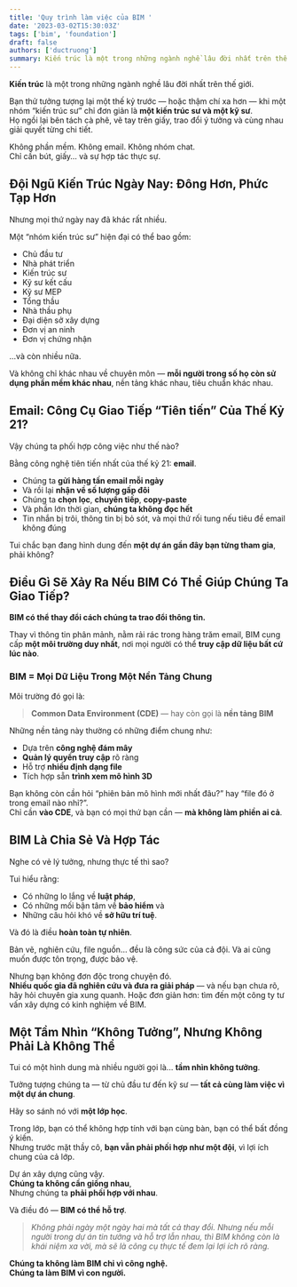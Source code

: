 ```yaml
---
title: 'Quy trình làm việc của BIM '
date: '2023-03-02T15:30:03Z'
tags: ['bim', 'foundation']
draft: false
authors: ['ductruong']
summary: Kiến trúc là một trong những ngành nghề lâu đời nhất trên thế giới. Một thế kỷ hoặc hơn trước, một nhóm kiến trúc sư bao gồm một kiến trúc sư và một kỹ sư. Họ chỉ cần ngồi lại, uống cà phê, dùng bút và giấy, rồi trò chuyện và cùng nhau giải quyết tất cả các chi tiết.
---
```


**Kiến trúc** là một trong những ngành nghề lâu đời nhất trên thế giới.

Bạn thử tưởng tượng lại một thế kỷ trước — hoặc thậm chí xa hơn — khi một nhóm “kiến trúc sư” chỉ đơn giản là **một kiến trúc sư và một kỹ sư**.  
Họ ngồi lại bên tách cà phê, vẽ tay trên giấy, trao đổi ý tưởng và cùng nhau giải quyết từng chi tiết.

Không phần mềm. Không email. Không nhóm chat.  
Chỉ cần bút, giấy… và sự hợp tác thực sự.

## Đội Ngũ Kiến Trúc Ngày Nay: Đông Hơn, Phức Tạp Hơn

Nhưng mọi thứ ngày nay đã khác rất nhiều.

Một “nhóm kiến trúc sư” hiện đại có thể bao gồm:

- Chủ đầu tư
- Nhà phát triển
- Kiến trúc sư
- Kỹ sư kết cấu
- Kỹ sư MEP
- Tổng thầu
- Nhà thầu phụ
- Đại diện sở xây dựng
- Đơn vị an ninh
- Đơn vị chứng nhận

...và còn nhiều nữa.

Và không chỉ khác nhau về chuyên môn — **mỗi người trong số họ còn sử dụng phần mềm khác nhau**, nền tảng khác nhau, tiêu chuẩn khác nhau.

## Email: Công Cụ Giao Tiếp “Tiên tiến” Của Thế Kỷ 21?

Vậy chúng ta phối hợp công việc như thế nào?

Bằng công nghệ tiên tiến nhất của thế kỷ 21: **email**.

- Chúng ta **gửi hàng tấn email mỗi ngày**
- Và rồi lại **nhận về số lượng gấp đôi**
- Chúng ta **chọn lọc**, **chuyển tiếp**, **copy-paste**
- Và phần lớn thời gian, **chúng ta không đọc hết**
- Tin nhắn bị trôi, thông tin bị bỏ sót, và mọi thứ rối tung nếu tiêu đề email không đúng

Tui chắc bạn đang hình dung đến **một dự án gần đây bạn từng tham gia**, phải không?

## Điều Gì Sẽ Xảy Ra Nếu BIM Có Thể Giúp Chúng Ta Giao Tiếp?

**BIM có thể thay đổi cách chúng ta trao đổi thông tin.**

Thay vì thông tin phân mảnh, nằm rải rác trong hàng trăm email, BIM cung cấp **một môi trường duy nhất**, nơi mọi người có thể **truy cập dữ liệu bất cứ lúc nào**.

### BIM = Mọi Dữ Liệu Trong Một Nền Tảng Chung

Môi trường đó gọi là:

> **Common Data Environment (CDE)** — hay còn gọi là **nền tảng BIM**

Những nền tảng này thường có những điểm chung như:

- Dựa trên **công nghệ đám mây**
- **Quản lý quyền truy cập** rõ ràng
- Hỗ trợ **nhiều định dạng file**
- Tích hợp sẵn **trình xem mô hình 3D**

Bạn không còn cần hỏi “phiên bản mô hình mới nhất đâu?” hay “file đó ở trong email nào nhỉ?”.  
Chỉ cần **vào CDE**, và bạn có mọi thứ bạn cần — **mà không làm phiền ai cả**.

## BIM Là Chia Sẻ Và Hợp Tác

Nghe có vẻ lý tưởng, nhưng thực tế thì sao?

Tui hiểu rằng:

- Có những lo lắng về **luật pháp**,
- Có những mối bận tâm về **bảo hiểm** và
- Những câu hỏi khó về **sở hữu trí tuệ**.

Và đó là điều **hoàn toàn tự nhiên**.

Bản vẽ, nghiên cứu, file nguồn… đều là công sức của cả đội. Và ai cũng muốn được tôn trọng, được bảo vệ.

Nhưng bạn không đơn độc trong chuyện đó.  
**Nhiều quốc gia đã nghiên cứu và đưa ra giải pháp** — và nếu bạn chưa rõ, hãy hỏi chuyên gia xung quanh. Hoặc đơn giản hơn: tìm đến một công ty tư vấn xây dựng có kinh nghiệm về BIM.

## Một Tầm Nhìn “Không Tưởng”, Nhưng Không Phải Là Không Thể

Tui có một hình dung mà nhiều người gọi là... **tầm nhìn không tưởng**.

Tưởng tượng chúng ta — từ chủ đầu tư đến kỹ sư — **tất cả cùng làm việc vì một dự án chung**.

Hãy so sánh nó với **một lớp học**.

Trong lớp, bạn có thể không hợp tính với bạn cùng bàn, bạn có thể bất đồng ý kiến.  
Nhưng trước mặt thầy cô, **bạn vẫn phải phối hợp như một đội**, vì lợi ích chung của cả lớp.

Dự án xây dựng cũng vậy.  
**Chúng ta không cần giống nhau**,  
Nhưng chúng ta **phải phối hợp với nhau**.

Và điều đó — **BIM có thể hỗ trợ**.

> _Không phải ngày một ngày hai mà tất cả thay đổi. Nhưng nếu mỗi người trong dự án tin tưởng và hỗ trợ lẫn nhau, thì BIM không còn là khái niệm xa vời, mà sẽ là công cụ thực tế đem lại lợi ích rõ ràng._

**Chúng ta không làm BIM chỉ vì công nghệ.  
Chúng ta làm BIM vì con người.**

